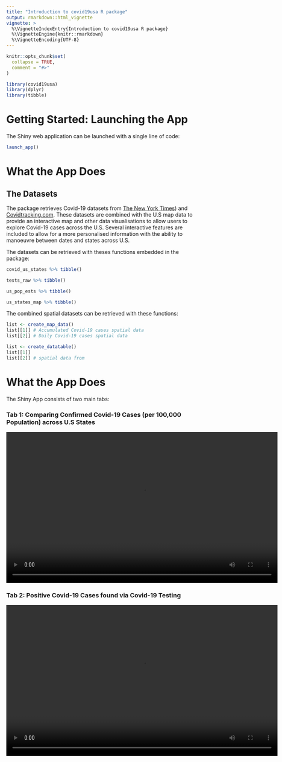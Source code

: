 ```yaml
---
title: "Introduction to covid19usa R package"
output: rmarkdown::html_vignette
vignette: >
  %\VignetteIndexEntry{Introduction to covid19usa R package}
  %\VignetteEngine{knitr::rmarkdown}
  %\VignetteEncoding{UTF-8}
---
```


```r
knitr::opts_chunk$set(
  collapse = TRUE,
  comment = "#>"
)
```

```r
library(covid19usa)
library(dplyr)
library(tibble)
```


# Getting Started: Launching the App

The Shiny web application can be launched with a single line of code:

```r
launch_app()
```

# What the App Does

## The Datasets

The package retrieves Covid-19 datasets from [The New York Times](https://github.com/nytimes/covid-19-data)) and [Covidtracking.com](https://covidtracking.com/data). These datasets are combined with the U.S map data to provide an interactive map and other data visualisations to allow users to explore Covid-19 cases across the U.S. Several interactive features are included to allow for a more personalised information with the ability to manoeuvre between dates and states across U.S.

The datasets can be retrieved with theses functions embedded in the package:

```r
covid_us_states %>% tibble() 

tests_raw %>% tibble()

us_pop_ests %>% tibble()

us_states_map %>% tibble()
```

The combined spatial datasets can be retrieved with these functions:

```r
list <- create_map_data()
list[[1]] # Accumulated Covid-19 cases spatial data
list[[2]] # Daily Covid-19 cases spatial data
```

```r
list <- create_datatable()
list[[1]]
list[[2]] # spatial data from 
```


# What the App Does

The Shiny App consists of two main tabs:

### Tab 1: Comparing Confirmed Covid-19 Cases (per 100,000 Population) across U.S States

<video width="720" height="400" controls>
  <source src="tab1_example.mp4" type="video/mp4">
</video>

### Tab 2: Positive Covid-19 Cases found via Covid-19 Testing

<video width="720" height="400" controls>
  <source src="tab2_example.mp4" type="video/mp4">
</video>
